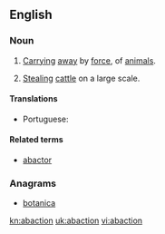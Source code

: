 ==English==

===Noun===
{{en-noun|-}}

# {{context|legal}} [[carry|Carrying]] [[away]] by [[force]], {{non-gloss definition|especially}} of [[animal]]s.
# {{context|archaic}} [[steal|Stealing]] [[cattle]] on a large scale.

====Translations====
{{trans-top|carrying away by force}}
* Portuguese: {{t+|pt|abigeato}}
{{trans-mid}}
{{trans-bottom}}

====Related terms====
* [[abactor#English|abactor]]

===Anagrams===
* [[botanica#English|botanica]]

[[kn:abaction]]
[[uk:abaction]]
[[vi:abaction]]
